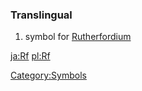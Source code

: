 ===Translingual===

# {{chemistry}} symbol for [[Rutherfordium]]
[[Category:Symbols]]
[[ja:Rf]]
[[pl:Rf]]